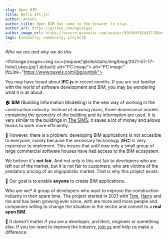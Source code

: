 ```yaml
---
slug: Open BIM
title: Hello IFC.js!
author: Ansoni
author_title: Open BIM has come to the browser to stay.
author_url: https://github.com/agviegas
author_image_url: https://secure.gravatar.com/avatar/9263b9f81d351788e46bc64000c03cb6
tags: [industry, community, project]
---
```


_Who we are and why we do this._

<!--truncate-->


<IfcImage image=<img src={require('@site/static/img/blog/2021-07-17-hola/Lukas.jpg').default} alt="PC image"></img>
 alt="PC image" ifcLink="https://www.pexels.com/@goumbik"></IfcImage>


You may have heard about **IFC.js** in recent months. If you are not familiar with the world of software development and BIM, you may be wondering what it is all about.

🏠 **BIM** (Building Information Modelling) is the new way of working in the construction industry. Instead of drawing plans, three-dimensional models containing the geometry of the building and its information are used. It is very similar to the buildings in [The SIMS](https://www.ea.com/games/the-sims); it saves a lot of money and allows teams to work more efficiently.

💸 However, there is a problem: developing BIM applications is not accesible to everyone, mainly because the necessary technology (**IFC**) is very expensive to implement. This means that until now only a small group of large commercial software houses have had access to the BIM ecosystem.

We believe it's **not fair**. And not only is this not fair to developers who are left out of the market, but it is not fair to customers, who are victims of the predatory pricing of an oligopolistic market. That is why this project exists. 

<IfcCard>
    🤝 Our goal is to enable <b>anyone</b> to create BIM applications.
</IfcCard>

Who are we? A group of developers who want to improve the construction industry in their spare time. The project started in 2021 with [Tom](https://github.com/tomvandig), [Harry](https://github.com/harrycollin) and me and has been growing ever since, with are more and more people and companies willing to change the situation in the sector and commit to a **real open BIM**.

🚀 It doesn't matter if you are a developer, architect, engineer or something else. If you too want to improve the industry, [join us](ttps://discord.gg/ZSP4CCrs) and help us make a difference.
